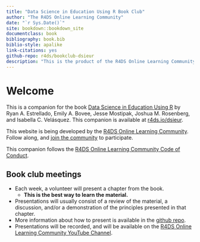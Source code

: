 ```yaml
--- 
title: "Data Science in Education Using R Book Club"
author: "The R4DS Online Learning Community"
date: "`r Sys.Date()`"
site: bookdown::bookdown_site
documentclass: book
bibliography: book.bib
biblio-style: apalike
link-citations: yes
github-repo: r4ds/bookclub-dsieur
description: "This is the product of the R4DS Online Learning Community's Book Club."
---
```


# Welcome {-}

This is a companion for the book [Data Science in Education Using R](https://datascienceineducation.com/) by Ryan A. Estrellado, Emily A. Bovee, Jesse Mostipak, Joshua M. Rosenberg, and Isabella C. Velásquez.
This companion is available at [r4ds.io/dsieur](r4ds.io/dsieur).

This website is being developed by the [R4DS Online Learning Community](https://rfordatasci.com). Follow along, and [join the community](https://r4ds.io/join) to participate.

This companion follows the [R4DS Online Learning Community Code of Conduct](https://r4ds.io/conduct).

## Book club meetings {-}

- Each week, a volunteer will present a chapter from the book.
  - **This is the best way to learn the material.**
- Presentations will usually consist of a review of the material, a discussion, and/or a demonstration of the principles presented in that chapter.
- More information about how to present is available in the [github repo](https://github.com/r4ds/bookclub-dsieur).
- Presentations will be recorded, and will be available on the [R4DS Online Learning Community YouTube Channel](https://r4ds.io/youtube).
